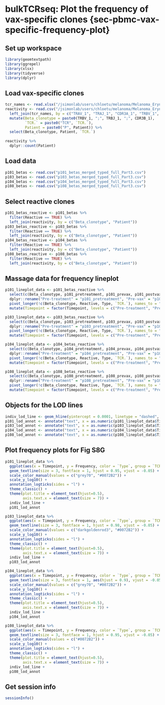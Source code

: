 # bulkTCRseq: Plot the frequency of vax-specific clones {sec-pbmc-vax-specific-frequency-plot}

## Set up workspace
```r
library(geomtextpath)
library(ggrepel)
library(xlsx)
library(tidyverse)
library(dplyr)
```

## Load vax-specific clones
```r
tcr_names <- read.xlsx("/jsimonlab/users/chloetu/melanoma/Melanoma_Eryn/analysis_093024/Eryn_reactivity_results/EB_TCR to reconstructed 23Jul24.xlsx", sheetIndex = 1)
reactivity <- read.csv("/jsimonlab/users/chloetu/melanoma/Melanoma_Eryn/analysis_093024/Eryn_reactivity_results/reformatted_reconstructed_TCR_072324.csv") %>%
  left_join(tcr_names, by = c("TRAV_1", "TRAJ_1", "CDR3A_1", "TRBV_1", "TRBJ_1", "CDR3B_1", "Reactive")) %>%
  mutate(Beta_clonotype = paste0(TRBV_1, ";", TRBJ_1, ";", CDR3B_1),
         `TCR.` = paste0("TCR", `TCR.`),
         Patient = paste0("P", Patient)) %>%
  select(Beta_clonotype, Patient, `TCR.`)
  
reactivity %>%
  dplyr::count(Patient)
```

## Load data
```r
p101_betas <- read.csv("p101_betas_merged_typed_full_Part3.csv")
p103_betas <- read.csv("p103_betas_merged_typed_full_Part3.csv")
p104_betas <- read.csv("p104_betas_merged_typed_full_Part3.csv")
p108_betas <- read.csv("p108_betas_merged_typed_full_Part3.csv")
```

## Select reactive clones
```r
p101_betas_reactive <- p101_betas %>%
  filter(Reactive == TRUE) %>%
  left_join(reactivity, by = c("Beta_clonotype", "Patient"))
p103_betas_reactive <- p103_betas %>%
  filter(Reactive == TRUE) %>%
  left_join(reactivity, by = c("Beta_clonotype", "Patient"))
p104_betas_reactive <- p104_betas %>%
  filter(Reactive == TRUE) %>%
  left_join(reactivity, by = c("Beta_clonotype", "Patient"))
p108_betas_reactive <- p108_betas %>%
  filter(Reactive == TRUE) %>%
  left_join(reactivity, by = c("Beta_clonotype", "Patient"))
```

## Massage data for frequency lineplot
```r
p101_lineplot_data <- p101_betas_reactive %>%
  select(c(Beta_clonotype, p101_pretreatment, p101_prevax, p101_postvax, Reactive, Type, `TCR.`)) %>%
  dplyr::rename("Pre-treatment" = "p101_pretreatment", "Pre-vax" = "p101_prevax", "Post-vax" = "p101_postvax") %>% 
  pivot_longer(!c(Beta_clonotype, Reactive, Type, `TCR.`), names_to = "Timepoint", values_to = "Frequency") %>%
  mutate(Timepoint = factor(Timepoint, levels = c("Pre-treatment", "Pre-vax", "Post-vax")))

p103_lineplot_data <- p103_betas_reactive %>%
  select(c(Beta_clonotype, p103_pretreatment, p103_prevax, p103_postvax, p103_w48, p103_w72, Reactive, Type, `TCR.`)) %>%
  dplyr::rename("Pre-treatment" = "p103_pretreatment", "Pre-vax" = "p103_prevax", "Post-vax" = "p103_postvax", "W48" = "p103_w48", "W72" = "p103_w72") %>% 
  pivot_longer(!c(Beta_clonotype, Reactive, Type, `TCR.`), names_to = "Timepoint", values_to = "Frequency") %>%
  mutate(Timepoint = factor(Timepoint, levels = c("Pre-treatment", "Pre-vax", "Post-vax", "W48", "W72")))

p104_lineplot_data <- p104_betas_reactive %>%
  select(c(Beta_clonotype, p104_pretreatment, p104_prevax, p104_postvax, p104_w48, Reactive, Type, `TCR.`)) %>%
  dplyr::rename("Pre-treatment" = "p104_pretreatment", "Pre-vax" = "p104_prevax", "Post-vax" = "p104_postvax", "W48" = "p104_w48") %>% 
  pivot_longer(!c(Beta_clonotype, Reactive, Type, `TCR.`), names_to = "Timepoint", values_to = "Frequency") %>%
  mutate(Timepoint = factor(Timepoint, levels = c("Pre-treatment", "Pre-vax", "Post-vax", "W48")))

p108_lineplot_data <- p108_betas_reactive %>%
  select(c(Beta_clonotype, p108_pretreatment, p108_prevax, p108_postvax, p108_w32, Reactive, Type, `TCR.`)) %>%
  dplyr::rename("Pre-treatment" = "p108_pretreatment", "Pre-vax" = "p108_prevax", "Post-vax" = "p108_postvax", "W32" = "p108_w32") %>% 
  pivot_longer(!c(Beta_clonotype, Reactive, Type, `TCR.`), names_to = "Timepoint", values_to = "Frequency") %>%
  mutate(Timepoint = factor(Timepoint, levels = c("Pre-treatment", "Pre-vax", "Post-vax", "W32")))

```

## Objects for the LOD lines
```r
indiv_lod_line <- geom_hline(yintercept = 0.0001, linetype = "dashed", color = "red")
p101_lod_annot <- annotate("text", x = as.numeric(p101_lineplot_data$Timepoint[[3]]) + 0.25, y = 0.00015, label = "LOD", size = 4, color = "red")
p103_lod_annot <- annotate("text", x = as.numeric(p103_lineplot_data$Timepoint[[5]]) + 0.25, y = 0.00016, label = "LOD", size = 4, color = "red")
p104_lod_annot <- annotate("text", x = as.numeric(p104_lineplot_data$Timepoint[[4]]) + 0.25, y = 0.00013, label = "LOD", size = 4, color = "red")
p108_lod_annot <- annotate("text", x = as.numeric(p108_lineplot_data$Timepoint[[4]]) + 0.25, y = 0.00017, label = "LOD", size = 4, color = "red")
```

## Plot frequency plots for Fig S8G
```r
p101_lineplot_data %>%
  ggplot(aes(x = Timepoint, y = Frequency, color = `Type`, group = `TCR.`, label = `TCR.`)) +
  geom_textline(size = 3, fontface = 1, hjust = 0.95, vjust = -0.05) +
  scale_color_manual(values = c("grey70", "#0072B2")) +
  scale_y_log10() +
  annotation_logticks(sides = "l") +
  theme_classic() +
  theme(plot.title = element_text(hjust=0.5),
        axis.text.x = element_text(size = 7)) +
  indiv_lod_line +
  p101_lod_annot

p103_lineplot_data %>%
  ggplot(aes(x = Timepoint, y = Frequency, color = `Type`, group = `TCR.`, label = `TCR.`)) +
  geom_textline(size = 3, fontface = 1, hjust = 0.98, vjust = -0.05) +
  scale_color_manual(values = c("darkgoldenrod3", "#0072B2")) +
  scale_y_log10() +
  annotation_logticks(sides = "l") +
  theme_classic() +
  theme(plot.title = element_text(hjust=0.5),
        axis.text.x = element_text(size = 7)) +
  indiv_lod_line +
  p103_lod_annot

p104_lineplot_data %>%
  ggplot(aes(x = Timepoint, y = Frequency, color = `Type`, group = `TCR.`, label = `TCR.`)) +
  geom_textline(size = 3, fontface = 1, aes(hjust = 0.9), vjust = -0.05) +
  scale_color_manual(values = c("grey70", "#0072B2")) +
  scale_y_log10() +
  annotation_logticks(sides = "l") +
  theme_classic() +
  theme(plot.title = element_text(hjust=0.5),
        axis.text.x = element_text(size = 7)) +
  indiv_lod_line +
  p104_lod_annot

p108_lineplot_data %>%
  ggplot(aes(x = Timepoint, y = Frequency, color = `Type`, group = `TCR.`, label = `TCR.`)) +
  geom_textline(size = 3, fontface = 1, hjust = 0.95, vjust = -0.05) +
  scale_color_manual(values = c("#0072B2")) +
  scale_y_log10() +
  annotation_logticks(sides = "l") +
  theme_classic() +
  theme(plot.title = element_text(hjust=0.5),
        axis.text.x = element_text(size = 7)) +
  indiv_lod_line +
  p108_lod_annot

```

## Get session info
```r
sessionInfo()
```

